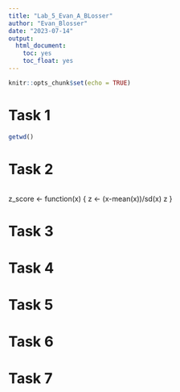 ```yaml
---
title: "Lab_5_Evan_A_BLosser"
author: "Evan_Blosser"
date: "2023-07-14"
output: 
  html_document:
    toc: yes
    toc_float: yes
---
```


```r
knitr::opts_chunk$set(echo = TRUE)
```

# Task 1
```r
getwd()
```

# Task 2
```r

```

z_score <- function(x) {
z <- (x-mean(x))/sd(x)
z
}




# Task 3


# Task 4


# Task 5


# Task 6


# Task 7

